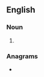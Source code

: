 {{also|dheá-}}

==English==
{{wikipedia|lang=en}}
===Noun===
{{en-noun|-}}

# {{abbreviation of|en|dehydroepiandrosterone}}

===Anagrams===
* {{anagrams|en|a=adeh|-head|Head|ahed|hade|head}}
